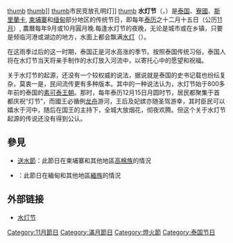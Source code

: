 {{unreferenced|time=2011-05-29T02:34:05+00:00}}
[[文件:Loi_krathong_rafts_Ban_Khung_Taphao.jpg|thumb]]
[[文件:LK_03_loy_krathong_yi_peng_san_sai.jpg|thumb]]]]
[[文件:Flying_paper_lantern_(7).jpg|thumb]]市民竞放孔明灯]]
[[文件:Loy_Krathong_2_2008_179.jpg|thumb]]
'''水灯节'''（{{lang-en|'''Loi Krathong'''}}，{{lang-th|'''ลอยกระทง'''}}）是[[泰国|泰国]]、[[寮國|寮國]]、[[斯里蘭卡|斯里蘭卡]], [[柬埔寨|柬埔寨]]和[[缅甸|缅甸]]部分地区的传统节日，即每年[[泰历|泰历]]之十二月十五日（公历[[11月|11月]]）, 農曆每年9月或10月圓月晚.每逢水灯节的夜晚，无论是城市或在乡镇，只要是频临河港或湖边的地方，水面上都会飘满[[水灯|水灯]]（{{lang-th|กระทง}}）。

在这雨季过后的这一时期，泰国正是河水高涨的季节。按照泰国传统习俗，泰国人将在水灯节当天将亲手制作的水灯放入河流中，以寄托心中的愿望和祝福。

关于水灯节的起源，还没有一个较权威的说法，据说就是泰国的史书记载也纷纭复杂，莫衷一是，民间流传更有多种版本。其中的一种说法认为，水灯节始于800多年前的泰国的[[素可泰王朝|素可泰王朝]]。那时，每年泰历12月15日月圆时节，居民都聚集于首都庆祝“灯节”，而國王必循例[[龙舟|龙舟]]游河，王后及妃嫔亦随圣驾游幸，其时臣民可以嬉水于河中，随后在国王的主持下，全城大放烟花，彻夜欢腾。但这个关于水灯节起源的传说还没有得到公认。　

==參見==
*[[送水節|送水節]]：此節日在柬埔寨和其他地區[[高棉族|高棉族]]的情況
*{{link-en|緬甸點燈節|Tazaungdaing festival}}：此節日在緬甸和其他地區[[緬族|緬族]]的情況
== 外部链接 ==
{{Commonscat|Loi Krathong}}
* [http://www.loikrathong.net/ 水灯节] {{Wayback|url=http://www.loikrathong.net/ |date=20140217141938 }}{{th}}{{en}}{{ja}}

[[Category:11月節日|Category:11月節日]]
[[Category:滿月節日|Category:滿月節日]]
[[Category:燈火節|Category:燈火節]]
[[Category:泰国节日|Category:泰国节日]]